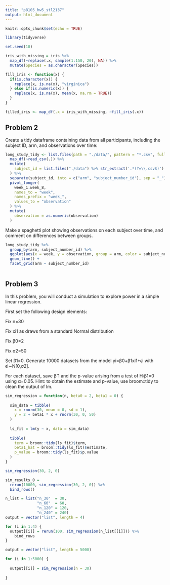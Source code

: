 ```yaml
---
title: "p8105_hw5_stl2137"
output: html_document
---
```


```r
knitr::opts_chunk$set(echo = TRUE)

library(tidyverse)
```

```r
set.seed(10)

iris_with_missing = iris %>% 
  map_df(~replace(.x, sample(1:150, 20), NA)) %>%
  mutate(Species = as.character(Species))
```

```r
fill_iris <- function(x) {
  if(is.character(x)) {
    replace(x, is.na(x), "virginica")
  } else if(is.numeric(x)) {
    replace(x, is.na(x), mean(x, na.rm = TRUE))
  }
}

filled_iris <- map_df(.x = iris_with_missing, ~fill_iris(.x))
```

## Problem 2

Create a tidy dataframe containing data from all participants, including the subject ID, arm, and observations over time:

```r
long_study_tidy <- list.files(path = "./data/", pattern = "*.csv", full.names = TRUE) %>% 
  map_df(~read_csv(.)) %>% 
  mutate(
    subject_id = list.files("./data") %>% str_extract('.*(?=\\.csv$)')
  ) %>% 
  separate(subject_id, into = c("arm", "subject_number_id"), sep = "_") %>% 
  pivot_longer(
    week_1:week_8,
    names_to = "week",
    names_prefix = "week_",
    values_to = "observation"
  ) %>% 
  mutate(
    observation = as.numeric(observation)
  ) 
```

Make a spaghetti plot showing observations on each subject over time, and comment on differences between groups.

```r
long_study_tidy %>% 
  group_by(arm, subject_number_id) %>% 
  ggplot(aes(x = week, y = observation, group = arm, color = subject_number_id)) +
  geom_line() +
  facet_grid(arm ~ subject_number_id)
           
```


## Problem 3

In this problem, you will conduct a simulation to explore power in a simple linear regression.

First set the following design elements:

Fix n=30

Fix xi1 as draws from a standard Normal distribution

Fix β0=2

Fix σ2=50

Set β1=0. Generate 10000 datasets from the model yi=β0+β1xi1+ϵi with ϵi∼N[0,σ2]. 

For each dataset, save β̂ 1 and the p-value arising from a test of H:β1=0 using α=0.05. Hint: to obtain the estimate and p-value, use broom::tidy to clean the output of lm.

```r

sim_regression = function(n, beta0 = 2, beta1 = 0) {
  
  sim_data = tibble(
    x = rnorm(30, mean = 0, sd = 1),
    y = 2 + beta1 * x + rnorm(30, 0, 50)
  )
  
  ls_fit = lm(y ~ x, data = sim_data)
  
  tibble(
    term = broom::tidy(ls_fit)$term,
    beta1_hat = broom::tidy(ls_fit)$estimate,
    p_value = broom::tidy(ls_fit)$p.value
  )
}

sim_regression(30, 2, 0)

sim_results_0 = 
  rerun(10000, sim_regression(30, 2, 0)) %>% 
  bind_rows()
```

```r
n_list = list("n_30"  = 30, 
              "n_60"  = 60, 
              "n_120" = 120, 
              "n_240" = 240)
output = vector("list", length = 4)

for (i in 1:4) {
  output[[i]] = rerun(100, sim_regression(n_list[[i]])) %>% 
    bind_rows
}

output = vector("list", length = 5000)

for (i in 1:5000) {
  
  output[[i]] = sim_regression(n = 30)
  
}


```


